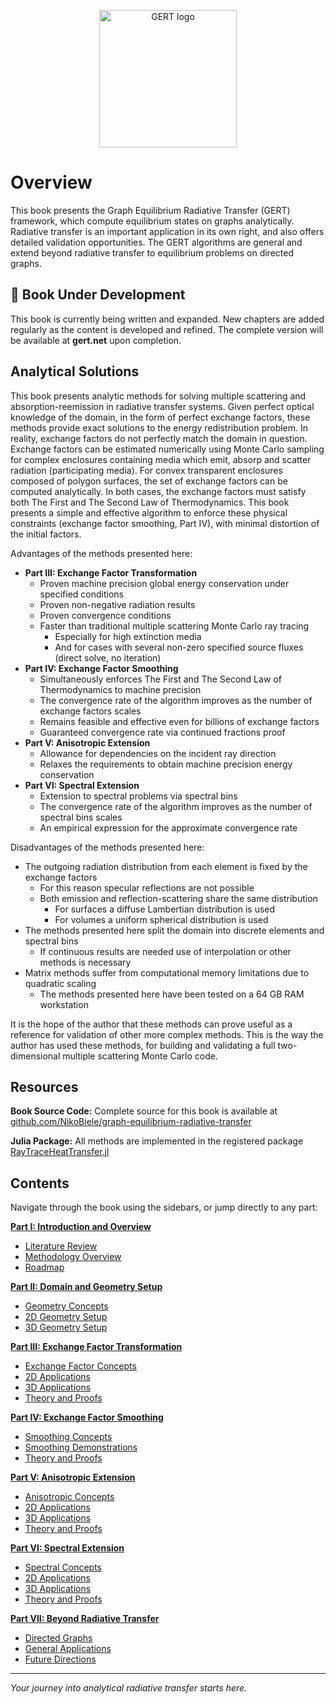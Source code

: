 <p align="center">
  <img src="assets/logo-transparent.png" alt="GERT logo" width="220"/>
</p>

# Overview {.unnumbered}

This book presents the Graph Equilibrium Radiative Transfer (GERT) framework, which compute equilibrium states on graphs analytically.
Radiative transfer is an important application in its own right, and also offers detailed validation opportunities.
The GERT algorithms are general and extend beyond radiative transfer to equilibrium problems on directed graphs.

::: {.callout-note}
## 🚧 Book Under Development

This book is currently being written and expanded.
New chapters are added regularly as the content is developed and refined.
The complete version will be available at **gert.net** upon completion.
:::

## Analytical Solutions

This book presents analytic methods for solving multiple scattering and absorption-reemission in radiative transfer systems.
Given perfect optical knowledge of the domain, in the form of perfect exchange factors, these methods provide exact solutions to the energy redistribution problem.
In reality, exchange factors do not perfectly match the domain in question.
Exchange factors can be estimated numerically using Monte Carlo sampling for complex enclosures containing media which emit, absorp and scatter radiation (participating media).
For convex transparent enclosures composed of polygon surfaces, the set of exchange factors can be computed analytically.
In both cases, the exchange factors must satisfy both The First and The Second Law of Thermodynamics.
This book presents a simple and effective algorithm to enforce these physical constraints (exchange factor smoothing, Part IV), with minimal distortion of the initial factors.

Advantages of the methods presented here:

- **Part III: Exchange Factor Transformation**
    - Proven machine precision global energy conservation under specified conditions
    - Proven non-negative radiation results
    - Proven convergence conditions
    - Faster than traditional multiple scattering Monte Carlo ray tracing
        - Especially for high extinction media
        - And for cases with several non-zero specified source fluxes (direct solve, no iteration)
- **Part IV: Exchange Factor Smoothing**
    - Simultaneously enforces The First and The Second Law of Thermodynamics to machine precision
    - The convergence rate of the algorithm improves as the number of exchange factors scales
    - Remains feasible and effective even for billions of exchange factors
    - Guaranteed convergence rate via continued fractions proof
- **Part V: Anisotropic Extension**
    - Allowance for dependencies on the incident ray direction
    - Relaxes the requirements to obtain machine precision energy conservation
- **Part VI: Spectral Extension**
    - Extension to spectral problems via spectral bins
    - The convergence rate of the algorithm improves as the number of spectral bins scales
    - An empirical expression for the approximate convergence rate

Disadvantages of the methods presented here:

- The outgoing radiation distribution from each element is fixed by the exchange factors
    - For this reason specular reflections are not possible
    - Both emission and reflection-scattering share the same distribution
        - For surfaces a diffuse Lambertian distribution is used
        - For volumes a uniform spherical distribution is used
- The methods presented here split the domain into discrete elements and spectral bins
    - If continuous results are needed use of interpolation or other methods is necessary
- Matrix methods suffer from computational memory limitations due to quadratic scaling
    - The methods presented here have been tested on a 64 GB RAM workstation

It is the hope of the author that these methods can prove useful as a reference for validation of other more complex methods.
This is the way the author has used these methods, for building and validating a full two-dimensional multiple scattering Monte Carlo code.

## Resources

**Book Source Code:** Complete source for this book is available at [github.com/NikoBiele/graph-equilibrium-radiative-transfer](https://github.com/NikoBiele/graph-equilibrium-radiative-transfer)

**Julia Package:** All methods are implemented in the registered package [RayTraceHeatTransfer.jl](https://github.com/NikoBiele/RayTraceHeatTransfer.jl)

## Contents

Navigate through the book using the sidebars, or jump directly to any part:

**[Part I: Introduction and Overview](chapters/p1-ch1-literature-review.qmd)**  

- [Literature Review](chapters/p1-ch1-literature-review.qmd)
- [Methodology Overview](chapters/p1-ch2-methodology-overview.qmd)
- [Roadmap](chapters/p1-ch3-roadmap.qmd)

**[Part II: Domain and Geometry Setup](chapters/p2-ch1-geometry-concepts.qmd)**  

- [Geometry Concepts](chapters/p2-ch1-geometry-concepts.qmd)
- [2D Geometry Setup](chapters/p2-ch2-2d-geometry-setup.qmd)
- [3D Geometry Setup](chapters/p2-ch3-3d-geometry-setup.qmd)

**[Part III: Exchange Factor Transformation](chapters/p3-ch1-exchange-factor-concepts.qmd)**  

- [Exchange Factor Concepts](chapters/p3-ch1-exchange-factor-concepts.qmd)
- [2D Applications](chapters/p3-ch2-exchange-factor-2d-applications.qmd)
- [3D Applications](chapters/p3-ch3-exchange-factor-3d-applications.qmd)
- [Theory and Proofs](chapters/p3-ch4-exchange-factor-theory-proofs.qmd)

**[Part IV: Exchange Factor Smoothing](chapters/p4-ch1-smoothing-concepts.qmd)**  

- [Smoothing Concepts](chapters/p4-ch1-smoothing-concepts.qmd)
- [Smoothing Demonstrations](chapters/p4-ch2-smoothing-demonstrations.qmd)
- [Theory and Proofs](chapters/p4-ch3-smoothing-theory-proofs.qmd)

**[Part V: Anisotropic Extension](chapters/p5-ch1-anisotropic-concepts.qmd)**  

- [Anisotropic Concepts](chapters/p5-ch1-anisotropic-concepts.qmd)
- [2D Applications](chapters/p5-ch2-anisotropic-2d-applications.qmd)
- [3D Applications](chapters/p5-ch3-anisotropic-3d-applications.qmd)
- [Theory and Proofs](chapters/p5-ch4-anisotropic-theory-proofs.qmd)

**[Part VI: Spectral Extension](chapters/p6-ch1-spectral-concepts.qmd)**  

- [Spectral Concepts](chapters/p6-ch1-spectral-concepts.qmd)
- [2D Applications](chapters/p6-ch2-spectral-2d-applications.qmd)
- [3D Applications](chapters/p6-ch3-spectral-3d-applications.qmd)
- [Theory and Proofs](chapters/p6-ch4-spectral-theory-proofs.qmd)

**[Part VII: Beyond Radiative Transfer](chapters/p7-ch1-directed-graphs.qmd)**  

- [Directed Graphs](chapters/p7-ch1-directed-graphs.qmd)
- [General Applications](chapters/p7-ch2-general-applications.qmd)
- [Future Directions](chapters/p7-ch3-future-directions.qmd)

---

*Your journey into analytical radiative transfer starts here.*
